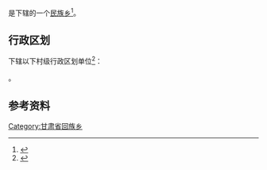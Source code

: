 {{中国乡级行政区|62/08/02/208/000}}

'''{{PAGENAMEBASE}}'''是{{PRC admin/fullname|62/08/02/208/000|3}}下辖的一个[[民族乡|民族乡]]<ref>{{PRC admin/ref sgc|{{PRC admin/parent|62/08/02/208/000}}}}</ref>。

== 行政区划 ==
{{PAGENAMEBASE}}下辖以下村级行政区划单位<ref>{{PRC admin/ref sgc|62/08/02/208/000}}</ref>：

{{PRC admin/children|62/08/02/208/000}}。

== 参考资料 ==
{{reflist}}

{{甘肃行政区划小作品}}
{{PRC admin/navcat|62/08/02/208/000}}
[[Category:甘肃省回族乡|Category:甘肃省回族乡]]